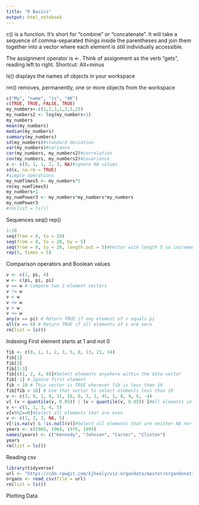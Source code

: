 ```yaml
---
title: "R Basics"
output: html_notebook
---
```

c() is a function. It’s short for “combine” or “concatenate”. It will take a sequence of comma-separated things inside the parentheses and join them together into a vector where each element is still individually accessible.

The assignment operator is <-. Think of assignment as the verb “gets”, reading left to right. Shortcut: Alt+minus

ls() displays the names of objects in your workspace

rm() removes, permanently, one or more objects from the workspace

```r
c("My", "name", "is", "AK")
c(TRUE, TRUE, FALSE, TRUE)
my_numbers<-c(1,2,3,1,3,5,25)
my_numbers2 <- log(my_numbers+1)
my_numbers
mean(my_numbers)
median(my_numbers)
summary(my_numbers)
sd(my_numbers)#standard deviation
var(my_numbers)#variance
cor(my_numbers, my_numbers2)#correlation
cov(my_numbers, my_numbers2)#covariance
x <- c(0, 1, 1, 2, 3, NA)#ignore NA values
sd(x, na.rm = TRUE)
#simple operations
my_numTimes5 <- my_numbers*5
rm(my_numTimes5)
my_numbers+1
my_numPower3 <- my_numbers*my_numbers*my_numbers
my_numPower3
#rm(list = ls())
```
Sequences
seq()
rep()
```r
1:10
seq(from = 0, to = 20)
seq(from = 0, to = 20, by = 5)
seq(from = 0, to = 20, length.out = 5)#Vector with length 5 so increments accordingly
rep(5, times = 5)
```
Comparison operators and Boolean values
```r
v <- c(3, pi, 4)
w <- c(pi, pi, pi)
v == w # Compare two 3-element vectors
v != w
v < w
v <= w
v > w
v >= w
any(v == pi) # Return TRUE if any element of v equals pi
all(v == 0) # Return TRUE if all elements of v are zero
rm(list = ls())
```
Indexing
First element starts at 1 and not 0
```r
fib <- c(0, 1, 1, 2, 3, 5, 8, 13, 21, 34)
fib[1]
fib[2]
fib[1:3]
fib[c(1, 2, 4, 8)]#Select elements anywhere within the data vector
fib[-1] # Ignore first element
fib < 10 # This vector is TRUE wherever fib is less than 10
fib[fib < 10] # Use that vector to select elements less than 10
v <- c(3, 6, 1, 9, 11, 16, 0, 3, 1, 45, 2, 8, 9, 6, -4)
v[ (v < quantile(v, 0.05)) | (v > quantile(v, 0.95)) ]#All elements in the lower and upper 5%
v <- c(1, 2, 3, 4, 5)
v[v%%2==0]#Select all elements that are even
v <- c(1, 2, 3, NA, 5)
v[!is.na(v) & !is.null(v)]#Select all elements that are neither NA nor NULL
years <- c(1960, 1964, 1976, 1994)
names(years) <- c("Kennedy", "Johnson", "Carter", "Clinton")
years
rm(list = ls())
```
Reading csv
```r
library(tidyverse)
url <- "https://cdn.rawgit.com/kjhealy/viz-organdata/master/organdonation.csv"
organs <- read_csv(file = url)
rm(list = ls())
```
Plotting Data